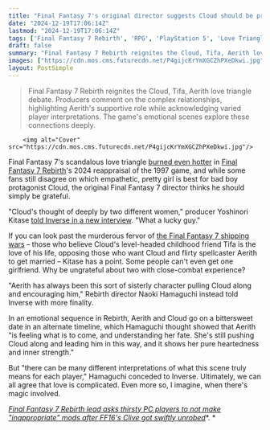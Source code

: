```yaml
---
title: "Final Fantasy 7's original director suggests Cloud should be proud of the JRPG's infamous love triangle: 'What a lucky guy'"
date: "2024-12-19T17:06:14Z"
lastmod: "2024-12-19T17:06:14Z"
tags: ['Final Fantasy 7 Rebirth', 'RPG', 'PlayStation 5', 'Love Triangle', 'Cloud', 'Tifa', 'Aerith']
draft: false
summary: "Final Fantasy 7 Rebirth reignites the Cloud, Tifa, Aerith love triangle debate.  Producers comment on the complex relationships, highlighting Aerith's supportive role while acknowledging varied player interpretations.  The game's emotional scenes explore these connections deeply."
images: ["https://cdn.mos.cms.futurecdn.net/P4gijcKrYmXGCZhPXeDkwi.jpg"]
layout: PostSimple
---
```

> Final Fantasy 7 Rebirth reignites the Cloud, Tifa, Aerith love triangle debate.  Producers comment on the complex relationships, highlighting Aerith's supportive role while acknowledging varied player interpretations.  The game's emotional scenes explore these connections deeply.


        <img alt="Cover" src="https://cdn.mos.cms.futurecdn.net/P4gijcKrYmXGCZhPXeDkwi.jpg"/>
        
Final Fantasy 7's scandalous love triangle [<u>burned even hotter</u>](https://www.gamesradar.com/games/final-fantasy/final-fantasy-7-rebirth-shippers-waited-27-years-to-see-cloud-kiss-tifa-but-the-team-only-added-it-because-they-wanted-something-more-than-a-hug/) in [<u>Final Fantasy 7 Rebirth</u>](https://www.gamesradar.com/final-fantasy-7-rebirth-guide/)'s 2024 reappraisal of the 1997 game, and while some fans still disagree on which empathetic, pretty girl is best for bad boy protagonist Cloud, the original Final Fantasy 7 director thinks he should simply be grateful.

"Cloud's thought of deeply by two different women," producer Yoshinori Kitase [<u>told Inverse in a new interview</u>](https://www.inverse.com/gaming/final-fantasy-7-rebirth-game-awards-interview-aerith). "What a lucky guy."

If you can look past the murderous fervor of [<u>the Final Fantasy 7 shipping wars</u>](https://www.reddit.com/r/FFVIIRemake/comments/11m7jcf/the_shippers_make_it_hard_to_enjoy_the_fandom/) – those who believe Cloud's level-headed childhood friend Tifa is the love of his life, opposing those who want Cloud and flirty spellcaster Aerith to get married – Kitase has a point. Some people can't even get one girlfriend. Why be ungrateful about two with close-combat experience? 

"Aerith has always been this sort of sisterly character pulling Cloud along and encouraging him," Rebirth director Naoki Hamaguchi instead told Inverse with more finality. 

In an emotional sequence in Rebirth, Aerith and Cloud go on a bittersweet date in an alternate timeline, which Hamaguchi thought showed that Aerith "is feeling what is to come, and understanding her fate. She's still pushing Cloud along and leading him in this way, and it shows her pure heartedness and inner strength."

But "there can be many different interpretations of what this scene truly means for each player," Hamaguchi conceded to Inverse. Ultimately, we can all agree that love is complicated. Even more so, I imagine, when there's magic involved. 

[<u><em>Final Fantasy 7 Rebirth lead asks thirsty PC players to not make "inappropriate" mods after FF16's Clive got swiftly unrobed</em></u>](https://www.gamesradar.com/games/final-fantasy/final-fantasy-7-rebirth-lead-asks-thirsty-pc-players-to-not-make-inappropriate-mods-after-ff16s-clive-got-swiftly-unrobed/)*. *
        
